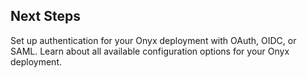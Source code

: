 ## Next Steps

<CardGroup cols={2}>
  <Card title="Configure Authentication" icon="shield-check" href="/deployment/authentication/basic">
    Set up authentication for your Onyx deployment with OAuth, OIDC, or SAML.
  </Card>
  <Card title="More Onyx Configuration Options" icon="gear" href="/deployment/configuration/configuration">
    Learn about all available configuration options for your Onyx deployment.
  </Card>
</CardGroup>